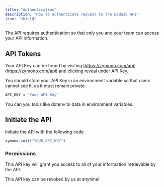 ```yaml
---
title: "Authentication"
description: "How to authenticate request to the NodeJS API"
icon: "shield"
---
```


The API requires authentication so that only you and your team can access your API information.

## API Tokens

Your API Key can be found by visiting [https://zymono.com/api](https://zymono.com/api) and clicking reveal under API Key.

You should store your API Key in an environment variable so that users cannot see it, as it must remain private.

```sh .env
API_KEY = 'Your API Key'
```

You can you tools like dotenv to data in environment variables.

## Initiate the API

Initiate the API with the following code

```js
zymono.init("YOUR_API_KEY")
```

### Permissions

This API key will grant you access to all of your information retrievable by the API.

This API key can be revoked by us at anytime!
